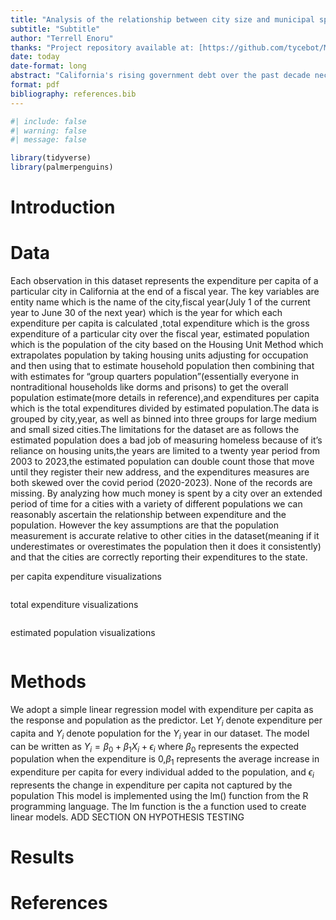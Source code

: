 ```yaml
---
title: "Analysis of the relationship between city size and municipal spending efficiency in California cities"
subtitle: "Subtitle"
author: "Terrell Enoru"
thanks: "Project repository available at: [https://github.com/tycebot/MATH261A-project](https://github.com/tycebot/MATH261A-project)."
date: today
date-format: long
abstract: "California's rising government debt over the past decade necessitates careful examination of municipal spending efficiency. To analyze spending efficiency I use data on expenditure per capita for all california cities over the past 20 years. I use regression analysis to model the relationship between population size(the predictor) and per capita spending(the response varible). Then hypothesis testing is used on the slope to determine whether large cities benefit from economies of scale. The results were FILL THIS IN which is significant because FILL THIS IN."
format: pdf
bibliography: references.bib
---
```


```r
#| include: false
#| warning: false
#| message: false

library(tidyverse)
library(palmerpenguins)
```

# Introduction

# Data
Each observation in this dataset represents the expenditure per capita of a particular city in California at the end of a fiscal year. The key variables are entity name which is the name of the city,fiscal year(July 1 of the current year to June 30 of the next year) which is the year for which each expenditure per capita is calculated ,total expenditure which is the gross expenditure of a particular city over the fiscal year, estimated population which is the population of the city based on the Housing Unit Method which extrapolates population by taking housing units adjusting for occupation and then using that to estimate household population then combining that with estimates for "group quarters population"(essentially everyone in nontraditional households like dorms and prisons) to get the overall population estimate(more details in reference),and expenditures per capita which is the total expenditures divided by estimated population.The data is grouped by city,year, as well as binned into three groups for large medium and small sized cities.The limitations for the dataset are as follows the estimated population does a bad job of measuring homeless because of it's reliance on housing units,the years are limited to a twenty year period from 2003 to 2023,the estimated population can double count those that move until they register their new address, and the expenditures measures are both skewed over the covid period (2020-2023). None of the records are missing. By analyzing how much money is spent by a city over an extended period of time for a cities with a variety of different populations we can reasonably ascertain the relationship between expenditure and the population. However the key assumptions are that the population measurement is accurate relative to other cities in the dataset(meaning if it underestimates or overestimates the population then it does it consistently) and that the cities are correctly reporting their expenditures to the state.

per capita expenditure visualizations
```r

```

total expenditure visualizations
```r

```

estimated population visualizations
```r

```

# Methods
We adopt a simple linear regression model with expenditure per capita as the response and population as the predictor. Let $Y_i$ denote expenditure per capita and $Y_i$ denote population for the $Y_i$ year in our dataset. The model can be written as 
$Y_i = \beta_0 + \beta_1 X_i + \epsilon_i$
where $\beta_0$ represents the expected population when the expenditure is 0,$\beta_1$ represents the average increase in expenditure per capita for every individual added to the population, and $\epsilon_i$ represents the change in expenditure per capita not captured by the  population
This model is implemented using the lm() function from the R programming language. The lm function is the a function used to create linear models.
ADD SECTION ON HYPOTHESIS TESTING 

# Results

# References
